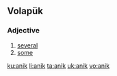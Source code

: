 ==Volapük==

===Adjective===
{{head|vo|adjective}}
# [[several]]
# [[some]]

[[ku:anik]]
[[li:anik]]
[[ta:anik]]
[[uk:anik]]
[[vo:anik]]